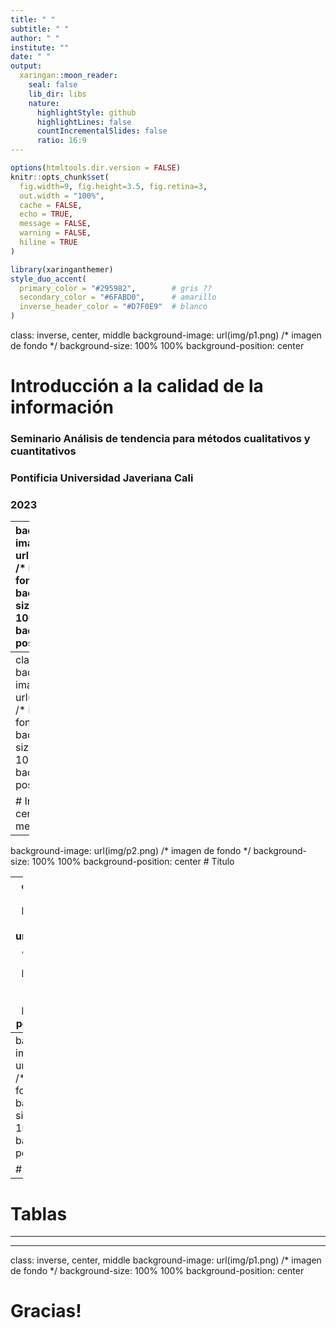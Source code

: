 ```yaml
---
title: " "
subtitle: " "
author: " "
institute: ""
date: " "
output:
  xaringan::moon_reader:
    seal: false
    lib_dir: libs
    nature:
      highlightStyle: github
      highlightLines: false
      countIncrementalSlides: false
      ratio: 16:9
---
```



```r
options(htmltools.dir.version = FALSE)
knitr::opts_chunk$set(
  fig.width=9, fig.height=3.5, fig.retina=3,
  out.width = "100%",
  cache = FALSE,
  echo = TRUE,
  message = FALSE, 
  warning = FALSE,
  hiline = TRUE
)


```

```r
library(xaringanthemer)
style_duo_accent(
  primary_color = "#295982",        # gris ??   
  secondary_color = "#6FABD0",      # amarillo
  inverse_header_color = "#D7F0E9"  # blanco
)
```

class: inverse, center, middle
background-image: url(img/p1.png)  /* imagen de fondo */
background-size: 100% 100%
background-position: center

#  Introducción a la calidad de la información
### Seminario Análisis de tendencia para métodos cualitativos y cuantitativos
### Pontificia Universidad Javeriana Cali
### 2023

---
background-image: url(img/p2.png)  /* imagen de fondo */
background-size: 100% 100%
background-position: center

# diapositiva

### centrada

### al medio
# 


---
class: inverse 
background-image: url(img/p4.png)  /* imagen de fondo */
background-size: 100% 100%
background-position: center

# Inversa
## centro
### al medio

---
background-image: url(img/p2.png)  /* imagen de fondo */
background-size: 100% 100%
background-position: center
# Título 



--
class: center, middle
background-image: url(img/p2.png)  /* imagen de fondo */
background-size: 100% 100%
background-position: center


--
background-image: url(img/p2.png)  /* imagen de fondo */
background-size: 100% 100%
background-position: center

# Título


---
# Tablas



---


---
class: inverse, center, middle
background-image: url(img/p1.png)  /* imagen de fondo */
background-size: 100% 100%
background-position: center


# **Gracias!**



